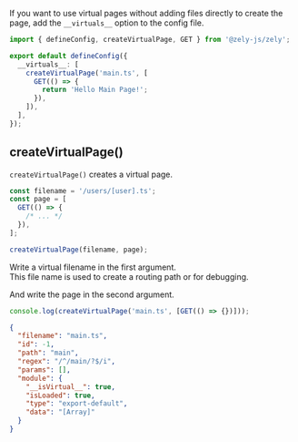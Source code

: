If you want to use virtual pages without adding files directly to create the page,
add the `__virtuals__` option to the config file.

```ts [title="zely.config.ts"]
import { defineConfig, createVirtualPage, GET } from '@zely-js/zely';

export default defineConfig({
  __virtuals__: [
    createVirtualPage('main.ts', [
      GET(() => {
        return 'Hello Main Page!';
      }),
    ]),
  ],
});
```

## createVirtualPage()

`createVirtualPage()` creates a virtual page.

```ts
const filename = '/users/[user].ts';
const page = [
  GET(() => {
    /* ... */
  }),
];

createVirtualPage(filename, page);
```

Write a virtual filename in the first argument.  
This file name is used to create a routing path or for debugging.

And write the page in the second argument.

```ts
console.log(createVirtualPage('main.ts', [GET(() => {})]));
```

```json
{
  "filename": "main.ts",
  "id": -1,
  "path": "main",
  "regex": "/^/main/?$/i",
  "params": [],
  "module": {
    "__isVirtual__": true,
    "isLoaded": true,
    "type": "export-default",
    "data": "[Array]"
  }
}
```
